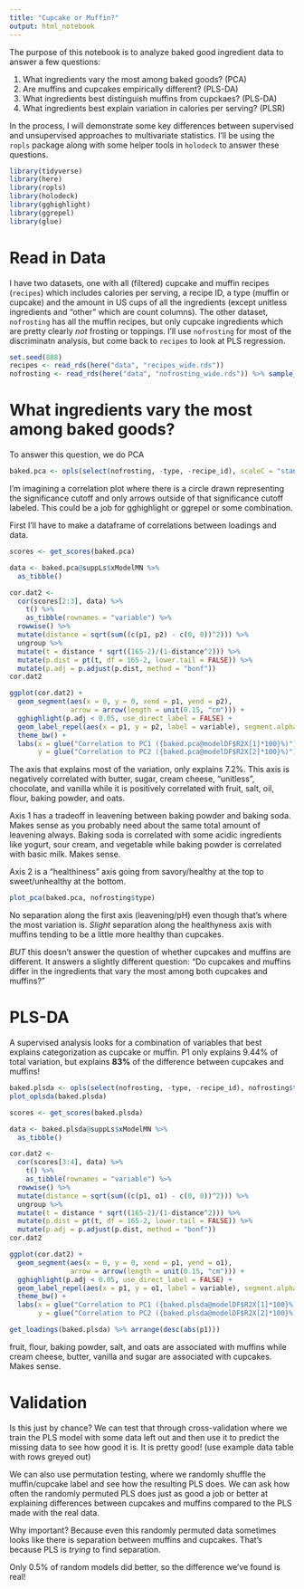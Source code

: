 ```yaml
---
title: "Cupcake or Muffin?"
output: html_notebook
---
```


The purpose of this notebook is to analyze baked good ingredient data to answer a few questions:

1. What ingredients vary the most among baked goods? (PCA)
2. Are muffins and cupcakes empirically different? (PLS-DA)
3. What ingredients best distinguish muffins from cupckaes? (PLS-DA)
4. What ingredients best explain variation in calories per serving? (PLSR) 

In the process, I will demonstrate some key differences between supervised and unsupervised approaches to multivariate statistics.  I'll be using the `ropls` package along with some helper tools in `holodeck` to answer these questions.

```r
library(tidyverse)
library(here)
library(ropls)
library(holodeck)
library(gghighlight)
library(ggrepel)
library(glue)
```

# Read in Data

I have two datasets, one with all (filtered) cupcake and muffin recipes (`recipes`) which includes calories per serving, a recipe ID, a type (muffin or cupcake) and the amount in US cups of all the ingredients (except unitless ingredients and "other" which are count columns).  The other dataset, `nofrosting` has all the muffin recipes, but only cupcake ingredients which are pretty clearly *not* frosting or toppings.  I'll use `nofrosting` for most of the discriminatn analysis, but come back to `recipes` to look at PLS regression.

```r
set.seed(888)
recipes <- read_rds(here("data", "recipes_wide.rds"))
nofrosting <- read_rds(here("data", "nofrosting_wide.rds")) %>% sample_n(30)
```



# What ingredients vary the most among baked goods?

To answer this question, we do PCA

```r
baked.pca <- opls(select(nofrosting, -type, -recipe_id), scaleC = "standard", plotL = FALSE)
```

I'm imagining a correlation plot where there is a circle drawn representing the significance cutoff and only arrows outside of that significance cutoff labeled.  This could be a job for gghighlight or ggrepel or some combination.

First I'll have to make a dataframe of correlations between loadings and data.


```r
scores <- get_scores(baked.pca)

data <- baked.pca@suppLs$xModelMN %>%
  as_tibble()

cor.dat2 <-
  cor(scores[2:3], data) %>%
    t() %>%
    as_tibble(rownames = "variable") %>% 
  rowwise() %>% 
  mutate(distance = sqrt(sum((c(p1, p2) - c(0, 0))^2))) %>% 
  ungroup %>% 
  mutate(t = distance * sqrt((165-2)/(1-distance^2))) %>% 
  mutate(p.dist = pt(t, df = 165-2, lower.tail = FALSE)) %>% 
  mutate(p.adj = p.adjust(p.dist, method = "bonf"))
cor.dat2
```


```r
ggplot(cor.dat2) +
  geom_segment(aes(x = 0, y = 0, xend = p1, yend = p2),
               arrow = arrow(length = unit(0.15, "cm"))) +
  gghighlight(p.adj < 0.05, use_direct_label = FALSE) +
  geom_label_repel(aes(x = p1, y = p2, label = variable), segment.alpha = 0.6,direction = "y" ) +
  theme_bw() +
  labs(x = glue("Correlation to PC1 ({baked.pca@modelDF$R2X[1]*100}%)"),
       y = glue("Correlation to PC2 ({baked.pca@modelDF$R2X[2]*100}%)"))
```


The axis that explains most of the variation, only explains 7.2%.  This axis is negatively correlated with butter, sugar, cream cheese, "unitless", chocolate, and vanilla while it is positively correlated with fruit, salt, oil, flour, baking powder, and oats.

Axis 1 has a tradeoff in leavening between baking powder and baking soda.  Makes sense as you probably need about the same total amount of leavening always.  Baking soda is correlated with some acidic ingredients like yogurt, sour cream, and vegetable while baking powder is correlated with basic milk.  Makes sense.

Axis 2 is a "healthiness" axis going from savory/healthy at the top to sweet/unhealthy at the bottom.

```r
plot_pca(baked.pca, nofrosting$type)
```
No separation along the first axis (leavening/pH) even though that's where the most variation is.  *Slight* separation along the healthyness axis with muffins tending to be a little more healthy than cupcakes.

*BUT* this doesn't answer the question of whether cupcakes and muffins are different.  It answers a slightly different question: "Do cupcakes and muffins differ in the ingredients that vary the most among both cupcakes and muffins?"

# PLS-DA

A supervised analysis looks for a combination of variables that best explains categorization as cupcake or muffin. P1 only explains 9.44% of total variation, but explains **83%** of the difference between cupcakes and muffins!  

```r
baked.plsda <- opls(select(nofrosting, -type, -recipe_id), nofrosting$type, plotL = FALSE, predI = 1, orthoI = 1, permI = 200)
plot_oplsda(baked.plsda)
```

```r
scores <- get_scores(baked.plsda)

data <- baked.plsda@suppLs$xModelMN %>%
  as_tibble()

cor.dat2 <-
  cor(scores[3:4], data) %>%
    t() %>%
    as_tibble(rownames = "variable") %>% 
  rowwise() %>% 
  mutate(distance = sqrt(sum((c(p1, o1) - c(0, 0))^2))) %>% 
  ungroup %>% 
  mutate(t = distance * sqrt((165-2)/(1-distance^2))) %>% 
  mutate(p.dist = pt(t, df = 165-2, lower.tail = FALSE)) %>% 
  mutate(p.adj = p.adjust(p.dist, method = "bonf"))
cor.dat2
```
```r
ggplot(cor.dat2) +
  geom_segment(aes(x = 0, y = 0, xend = p1, yend = o1),
               arrow = arrow(length = unit(0.15, "cm"))) +
  gghighlight(p.adj < 0.05, use_direct_label = FALSE) +
  geom_label_repel(aes(x = p1, y = o1, label = variable), segment.alpha = 0.6,direction = "y" ) +
  theme_bw() +
  labs(x = glue("Correlation to PC1 ({baked.plsda@modelDF$R2X[1]*100}%)"),
       y = glue("Correlation to PC2 ({baked.plsda@modelDF$R2X[2]*100}%)"))
```


```r
get_loadings(baked.plsda) %>% arrange(desc(abs(p1)))
```


fruit, flour, baking powder, salt, and oats are associated with muffins while cream cheese, butter, vanilla and sugar are associated with cupcakes.  Makes sense.


# Validation
Is this just by chance?  We can test that through cross-validation where we train the PLS model with some data left out and then use it to predict the missing data to see how good it is.  It is pretty good! (use example data table with rows greyed out)

We can also use permutation testing, where we randomly shuffle the muffin/cupcake label and see how the resulting PLS does.  We can ask how often the randomly permuted PLS does just as good a job or better at explaining differences between cupcakes and muffins compared to the PLS made with the real data.  

Why important?  Because even this randomly permuted data sometimes looks like there is separation between muffins and cupcakes.  That's because PLS is *trying* to find separation.


Only 0.5% of random models did better, so the difference we've found is real!



